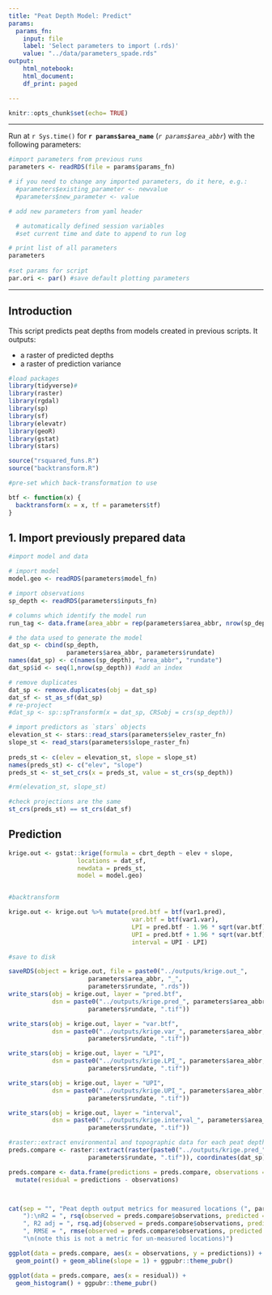 ```yaml
---
title: "Peat Depth Model: Predict"
params:
  params_fn: 
    input: file
    label: 'Select parameters to import (.rds)'
    value: "../data/parameters_spade.rds"
output:
    html_notebook:
    html_document:
    df_print: paged

---
```


```r
knitr::opts_chunk$set(echo= TRUE)
```

-------  

Run at `r Sys.time()` for **`r params$area_name`** (*`r params$area_abbr`*) with the following parameters: 

```r
#import parameters from previous runs
parameters <- readRDS(file = params$params_fn)

# if you need to change any imported parameters, do it here, e.g.: 
  #parameters$existing_parameter <- newvalue
  #parameters$new_parameter <- value

# add new parameters from yaml header

  # automatically defined session variables 
  #set current time and date to append to run log 

# print list of all parameters
parameters
  
#set params for script
par.ori <- par() #save default plotting parameters


```


-------    

## Introduction

This script predicts peat depths from models created in previous scripts.  It outputs:   

*   a raster of predicted depths
*   a raster of prediction variance



```r
#load packages
library(tidyverse)#
library(raster)
library(rgdal)
library(sp)
library(sf)
library(elevatr)
library(geoR)
library(gstat)
library(stars)

source("rsquared_funs.R")
source("backtransform.R")
```

```r
#pre-set which back-transformation to use

btf <- function(x) {
  backtransform(x = x, tf = parameters$tf)
}
```


## 1. Import previously prepared data

```r
#import model and data

# import model
model.geo <- readRDS(parameters$model_fn)

# import observations
sp_depth <- readRDS(parameters$inputs_fn)

# columns which identify the model run
run_tag <- data.frame(area_abbr = rep(parameters$area_abbr, nrow(sp_depth)), rundate = rep(parameters$rundate, nrow(sp_depth)))

# the data used to generate the model
dat_sp <- cbind(sp_depth, 
                parameters$area_abbr, parameters$rundate)
names(dat_sp) <- c(names(sp_depth), "area_abbr", "rundate")
dat_sp$id <- seq(1,nrow(sp_depth)) #add an index

# remove duplicates 
dat_sp <- remove.duplicates(obj = dat_sp)
dat_sf <- st_as_sf(dat_sp)
# re-project
#dat_sp <- sp::spTransform(x = dat_sp, CRSobj = crs(sp_depth))

# import predictors as `stars` objects
elevation_st <- stars::read_stars(parameters$elev_raster_fn)
slope_st <- read_stars(parameters$slope_raster_fn)
 
preds_st <- c(elev = elevation_st, slope = slope_st)
names(preds_st) <- c("elev", "slope")
preds_st <- st_set_crs(x = preds_st, value = st_crs(sp_depth))

#rm(elevation_st, slope_st)
```

```r
#check projections are the same
st_crs(preds_st) == st_crs(dat_sf)
```


## Prediction


```r
krige.out <- gstat::krige(formula = cbrt_depth ~ elev + slope, 
                   locations = dat_sf,
                   newdata = preds_st,
                   model = model.geo)


#backtransform

krige.out <- krige.out %>% mutate(pred.btf = btf(var1.pred), 
                                  var.btf = btf(var1.var),
                                  LPI = pred.btf - 1.96 * sqrt(var.btf),
                                  UPI = pred.btf + 1.96 * sqrt(var.btf),
                                  interval = UPI - LPI)
```

```r
#save to disk

saveRDS(object = krige.out, file = paste0("../outputs/krige.out_", 
                      parameters$area_abbr, "_",
                      parameters$rundate, ".rds"))
write_stars(obj = krige.out, layer = "pred.btf", 
            dsn = paste0("../outputs/krige.pred_", parameters$area_abbr, "_",
                      parameters$rundate, ".tif"))

write_stars(obj = krige.out, layer = "var.btf", 
            dsn = paste0("../outputs/krige.var_", parameters$area_abbr, "_",
                      parameters$rundate, ".tif"))

write_stars(obj = krige.out, layer = "LPI", 
            dsn = paste0("../outputs/krige.LPI_", parameters$area_abbr, "_",
                      parameters$rundate, ".tif"))

write_stars(obj = krige.out, layer = "UPI", 
            dsn = paste0("../outputs/krige.UPI_", parameters$area_abbr, "_",
                      parameters$rundate, ".tif"))

write_stars(obj = krige.out, layer = "interval", 
            dsn = paste0("../outputs/krige.interval_", parameters$area_abbr, "_",
                      parameters$rundate, ".tif"))
```


```r
#raster::extract environmental and topographic data for each peat depth measurement
preds.compare <- raster::extract(raster(paste0("../outputs/krige.pred_", parameters$area_abbr, "_",
                      parameters$rundate, ".tif")), coordinates(dat_sp)[,1:2]) 

preds.compare <- data.frame(predictions = preds.compare, observations = dat_sf$depth) %>% 
  mutate(residual = predictions - observations)



cat(sep = "", "Peat depth output metrics for measured locations (", parameters$area_abbr, "_", parameters$rundate, 
    "):\nR2 = ", rsq(observed = preds.compare$observations, predicted = preds.compare$predictions) %>% round(3),
    ", R2 adj = ", rsq.adj(observed = preds.compare$observations, predicted = preds.compare$predictions, n.predictors = 2, df.int = 1) %>% round(3),
    ", RMSE = ", rmse(observed = preds.compare$observations, predicted = preds.compare$predictions) %>% round(3), " cm", 
    "\n(note this is not a metric for un-measured locations)")

ggplot(data = preds.compare, aes(x = observations, y = predictions)) + 
  geom_point() + geom_abline(slope = 1) + ggpubr::theme_pubr()

ggplot(data = preds.compare, aes(x = residual)) + 
  geom_histogram() + ggpubr::theme_pubr()
```




